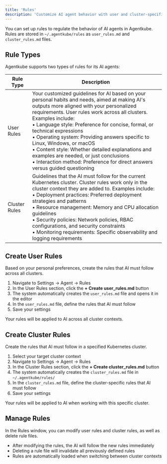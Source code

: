 ```yaml
---
title: 'Rules'
description: 'Customize AI agent behavior with user and cluster-specific rules'
---
```


You can set up rules to regulate the behavior of AI agents in Agentkube. Rules are stored in `~/.agentkube/rules` as `user_rules.md` and `cluster_rules.md` files.

## Rule Types

Agentkube supports two types of rules for its AI agents:

| Rule Type | Description |
|-----------|-------------|
| User Rules | Your customized guidelines for AI based on your personal habits and needs, aimed at making AI's outputs more aligned with your personalized requirements. User rules work across all clusters. Examples include:<br/>• Language style: Preference for concise, formal, or technical expressions<br/>• Operating system: Providing answers specific to Linux, Windows, or macOS<br/>• Content style: Whether detailed explanations and examples are needed, or just conclusions<br/>• Interaction method: Preference for direct answers versus guided questioning |
| Cluster Rules | Guidelines that the AI must follow for the current Kubernetes cluster. Cluster rules work only in the cluster context they are added to. Examples include:<br/>• Deployment practices: Preferred deployment strategies and patterns<br/>• Resource management: Memory and CPU allocation guidelines<br/>• Security policies: Network policies, RBAC configurations, and security constraints<br/>• Monitoring requirements: Specific observability and logging requirements |

## Create User Rules

Based on your personal preferences, create the rules that AI must follow across all clusters.

1. Navigate to Settings → Agent → Rules
2. In the User Rules section, click the **+ Create user_rules.md** button
3. The system automatically creates the `user_rules.md` file and opens it in the editor
4. In the `user_rules.md` file, define the rules that AI must follow
5. Save your settings

Your rules will be applied to AI across all cluster contexts.

## Create Cluster Rules

Create the rules that AI must follow in a specified Kubernetes cluster.

1. Select your target cluster context
2. Navigate to Settings → Agent → Rules  
3. In the Cluster Rules section, click the **+ Create cluster_rules.md** button
4. The system automatically creates the `cluster_rules.md` file in `~/.agentkube/rules/`
5. In the `cluster_rules.md` file, define the cluster-specific rules that AI must follow
6. Save your settings

Your rules will be applied to AI when working with this specific cluster.

## Manage Rules

In the Rules window, you can modify user rules and cluster rules, as well as delete rule files.

- After modifying the rules, the AI will follow the new rules immediately
- Deleting a rule file will invalidate all previously defined rules
- Rules are automatically loaded when switching between cluster contexts